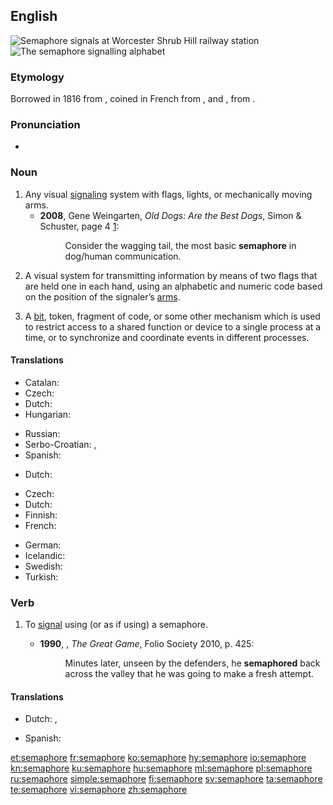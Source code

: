{{also|sémaphore}}
==English==
{{wikipedia}}
[[File:Wsh signals.jpg|thumb|right|'''Semaphore''' signals at [[w:Worcester Shrub Hill railway station|Worcester Shrub Hill railway station]]]]
[[File:Semaphore alphabet (Signalling, 1918).jpg|thumb|right|The '''semaphore''' signalling alphabet]]

===Etymology===
Borrowed in 1816 from {{etyl|fr|en}} {{term|sémaphore|lang=fr}}, coined in French from {{etyl|grc|en}} {{term|σῆμα||sign|tr=sêma|lang=grc}}, and {{term||-φωρος|tr=-phoros|bearing, bearer|lang=grc}}, from {{term|φέρω||to bear, carry|tr=férō|lang=grc}}.

===Pronunciation===
* {{a|UK}} {{IPA|/ˈsɛ.mə.fɔː/|lang=en}}

===Noun===
{{en-noun}}

# Any visual [[signaling]] system with flags, lights, or mechanically moving arms.
#* '''2008''', Gene Weingarten, ''Old Dogs: Are the Best Dogs'', Simon & Schuster, page 4 [http://books.google.com/books?id=GOUMoGLf9tYC&printsec=frontcover&dq=gene+weingarten&source=bl&ots=BgRdWbPGYP&sig=gd-Mgu3cNEgerci0w2psNOA6ZjM&hl=en&sa=X&ei=GDIVUNqbDcOYqAGZx4HgBQ&ved=0CDgQ6AEwAQ#v=onepage&q=semaphore&f=false]:
#*: Consider the wagging tail, the most basic '''semaphore''' in dog/human communication.
# A visual system for transmitting information by means of two flags that are held one in each hand, using an alphabetic and numeric code based on the position of the signaler’s [[arm]]s.
# {{context|computing|lang=en}} A [[bit]], token, fragment of code, or some other mechanism which is used to restrict access to a shared function or device to a single process at a time, or to synchronize and coordinate events in different processes.

{{rfex}}

====Translations====
{{trans-top|visual signaling system}}
* Catalan: {{t|ca|semàfor|m}}
* Czech: {{t|cs|semafor|m}}
* Dutch: {{t+|nl|semafoor|m}}
* Hungarian: {{t+|hu|szemafor}}
{{trans-mid}}
* Russian: {{t+|ru|семафор|m|tr=semafór}}
* Serbo-Croatian: {{t|sh|се̏мафо̄р|m|sc=Cyrl}}, {{t|sh|sȅmafōr|m}}
* Spanish: {{t+|es|semáforo}}
{{trans-bottom}}

{{trans-top|visual signaling with flags}}
* Dutch: {{t+|nl|semafoor|m}}
{{trans-mid}}
{{trans-bottom}}

{{trans-top|computing term}}
* Czech: {{t|cs|semafor|m}}
* Dutch: {{t+|nl|semafoor|m}}
* Finnish: {{t+|fi|semafori}}
* French: {{t+|fr|sémaphore|m}}
{{trans-mid}}
* German: {{t|de|Semaphor|m}}
* Icelandic: {{t|is|veif|f}}
* Swedish: {{t+|sv|semafor|c}}
* Turkish: {{t+|tr|semafor}}
{{trans-bottom}}

===Verb===
{{en-verb|semaphor}}

# {{context|transitive|intransitive|lang=en}} To [[signal]] using (or as if using) a semaphore.
#* '''1990''', {{w|Peter Hopkirk}}, ''The Great Game'', Folio Society 2010, p. 425:
#*: Minutes later, unseen by the defenders, he '''semaphored''' back across the valley that he was going to make a fresh attempt.

====Translations====
{{trans-top|to signal using semaphore}}
* Dutch: {{t+|nl|signaleren}}, {{t+|nl|seinen}}
{{trans-mid}}
* Spanish: {{t+|es|semáforo|m}}
{{trans-bottom}}

[[et:semaphore]]
[[fr:semaphore]]
[[ko:semaphore]]
[[hy:semaphore]]
[[io:semaphore]]
[[kn:semaphore]]
[[ku:semaphore]]
[[hu:semaphore]]
[[ml:semaphore]]
[[pl:semaphore]]
[[ru:semaphore]]
[[simple:semaphore]]
[[fi:semaphore]]
[[sv:semaphore]]
[[ta:semaphore]]
[[te:semaphore]]
[[vi:semaphore]]
[[zh:semaphore]]